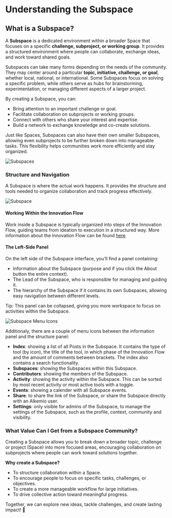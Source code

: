 # Understanding the Subspace

## What is a Subspace?

A **Subspace** is a dedicated environment within a broader Space that focuses on a specific **challenge, subproject, or working group**. It provides a structured environment where people can collaborate, exchange ideas, and work toward shared goals.

Subspaces can take many forms depending on the needs of the community. They may center around a particular **topic, initiative, challenge, or goal**, whether local, national, or international. Some Subspaces focus on solving a specific problem, while others serve as hubs for brainstorming, experimentation, or managing different aspects of a larger project.

By creating a Subspace, you can:
- Bring attention to an important challenge or goal.
- Facilitate collaboration on subprojects or working groups.
- Connect with others who share your interest and expertise.
- Build a network to exchange knowledge and co-create solutions.

Just like Spaces, Subspaces can also have their own smaller Subspaces, allowing even subprojects to be further broken down into manageable tasks. This flexibility helps communities work more efficiently and stay organized.

![Subspaces](/Subspaces.png)

### Structure and Navigation

A Subspace is where the actual work happens. It provides the structure and tools needed to organize collaboration and track progress effectively.

![Subspace](/inside-subspace.png)

#### Working Within the Innovation Flow
Work inside a Subspace is typically organized into steps of the Innovation Flow, guiding teams from ideation to execution in a structured way.
More information about the Innovation Flow can be found [here](/features/innovation-flow)

#### The Left-Side Panel
On the left side of the Subspace interface, you’ll find a panel containing:
- Information about the Subspace (purpose and if you click the About button the entire context).
- The Lead of the Subspace, who is responsible for managing and guiding it.
- The hierarchy of the Subspace if it contains its own Subspaces, allowing easy navigation between different levels.

Tip: This panel can be collapsed, giving you more workspace to focus on activities within the Subspace.

![Subspace Menu Icons](/subspace-buttons.png)

Additionaly, there are a couple of menu icons between the information panel and the structure panel:
- **Index**: showing a list of all Posts in the Subspace. It contains the type of tool (by icon), the title of the tool, in which phase of the Innovation  Flow and the amount of comments between brackets. The index also contains a search functionality.
- **Subspaces**: showing the Subspaces within this Subspace.
- **Contributors**: showing the members of the Subspace.
- **Activity**: showing the activity within the Subspace. This can be sorted by most recent activity or most active tools with a toggle.
- **Events**: showing a calender with all Subspace events.
- **Share**: to share the link of the Subspace, or share the Subspace directly with an Alkemio user.
- **Settings**: only visible for admins of the Subspace, to manage the settings of the Subspace, such as the profile, context, community and visibility.

### What Value Can I Get from a Subspace Community?

Creating a Subspace allows you to break down a broader topic, challenge or project (Space) into more focused areas, encouraging collaboration on subprojects where people can work toward solutions together.

**Why create a Subspace?**

- To structure collaboration within a Space.
- To encourage people to focus on specific tasks, challenges, or objectives.
- To create a more manageable workflow for large initiatives.
- To drive collective action toward meaningful progress.

Together, we can explore new ideas, tackle challenges, and create lasting impact! 🚀
